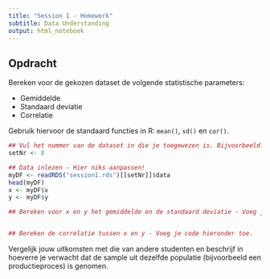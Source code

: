 ```yaml
---
title: "Session 1 - Homework"
subtitle: Data Understanding
output: html_notebook
---
```


## Opdracht

Bereken voor de gekozen dataset de volgende statistische parameters:

* Gemiddelde
* Standaard deviatie
* Correlatie

Gebruik hiervoor de standaard functies in R: `mean()`, `sd()` en `cor()`.

```r

## Vul het nummer van de dataset in die je toegewezen is. Bijvoorbeeld: 8
setNr <- 8

## Data inlezen - Hier niks aanpassen!
myDF <- readRDS("session1.rds")[[setNr]]$data
head(myDF)
x <- myDF$x
y <- myDF$y

## Bereken voor x en y het gemiddelde en de standaard deviatie - Voeg je code hieronder toe.


## Bereken de correlatie tussen x en y - Voeg je code hieronder toe.


```
Vergelijk jouw uitkomsten met die van andere studenten en beschrijf in hoeverre je verwacht dat de sample uit dezelfde populatie (bijvoorbeeld een productieproces) is genomen.

